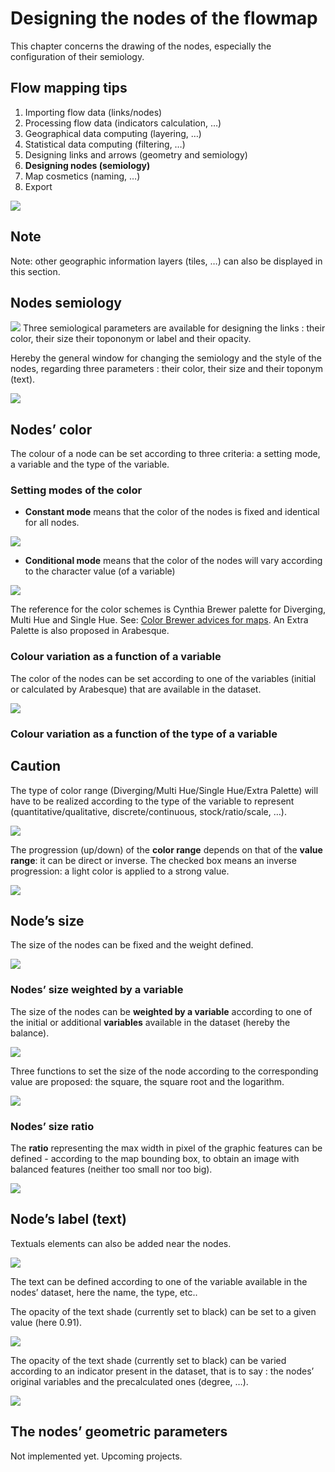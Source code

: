 # Designing the nodes of the flowmap

This chapter concerns the drawing of the nodes, especially the configuration of their semiology.

::: {.callout-tip appearance="simple"}
## Flow mapping tips

1.  Importing flow data (links/nodes)
2.  Processing flow data (indicators calculation, ...)
3.  Geographical data computing (layering, ...)
4.  Statistical data computing (filtering, ...)
5.  Designing links and arrows (geometry and semiology)
6.  **Designing nodes (semiology)**
7.  Map cosmetics (naming, ...)
8.  Export
:::

![](images/geom_panel_nodessigns.png){fig-align="left"}

::: {.callout-note appearance="simple"}
## Note

Note: other geographic information layers (tiles, ...) can also be displayed in this section.
:::

## Nodes semiology

![](images/Buton_action_semio.png) Three semiological parameters are available for designing the links : their color, their size their topononym or label and their opacity.

Hereby the general window for changing the semiology and the style of the nodes, regarding three parameters : their color, their size and their toponym (text).

![](images/Nodes_semio.PNG){fig-align="left"}

## **Nodes' color**

The colour of a node can be set according to three criteria: a setting mode, a variable and the type of the variable.

### Setting modes of the color

-   **Constant mode** means that the color of the nodes is fixed and identical for all nodes.

![](images/Nodes_color_constant.png)

-   **Conditional mode** means that the color of the nodes will vary according to the character value (of a variable)

![](images/Nodes_color_conditionnal.PNG){fig-align="left"}

The reference for the color schemes is Cynthia Brewer palette for Diverging, Multi Hue and Single Hue. See: [Color Brewer advices for maps](https://colorbrewer2.org/#type=sequential&scheme=BuGn&n=3). An Extra Palette is also proposed in Arabesque.

### Colour variation as a function of a variable

The color of the nodes can be set according to one of the variables (initial or calculated by Arabesque) that are available in the dataset.

![](images/geom_add_nodes_1_color_variable.png)

### Colour variation as a function of the type of a variable

::: {.callout-caution appearance="simple"}
## Caution

The type of color range (Diverging/Multi Hue/Single Hue/Extra Palette) will have to be realized according to the type of the variable to represent (quantitative/qualitative, discrete/continuous, stock/ratio/scale, ...).
:::

![](images/geom_add_nodes_1_color_variable2.png)

The progression (up/down) of the **color range** depends on that of the **value range**: it can be direct or inverse. The checked box means an inverse progression: a light color is applied to a strong value.

![](images/geom_add_nodes_1_color_variable3.png)

## **Node's size**

The size of the nodes can be fixed and the weight defined.

![](images/geom_add_nodes_2_size.png)

### Nodes' size weighted by a variable

The size of the nodes can be **weighted by a variable** according to one of the initial or additional **variables** available in the dataset (hereby the balance).

![](images/geom_add_nodes_2_size_variable.png)

Three functions to set the size of the node according to the corresponding value are proposed: the square, the square root and the logarithm.

![](images/geom_add_nodes_2_size_fct.png)

### Nodes' size ratio

The **ratio** representing the max width in pixel of the graphic features can be defined - according to the map bounding box, to obtain an image with balanced features (neither too small nor too big).

![](images/geom_add_nodes_2_size_ratio.png)

## **Node's label (text)**

Textuals elements can also be added near the nodes.

![](images/geom_add_nodes_3_texte.png)

The text can be defined according to one of the variable available in the nodes' dataset, here the name, the type, etc..

The opacity of the text shade (currently set to black) can be set to a given value (here 0.91).

![](images/geom_add_nodes_3_texte_fixe.png)

The opacity of the text shade (currently set to black) can be varied according to an indicator present in the dataset, that is to say : the nodes' original variables and the precalculated ones (degree, ...).

![](images/geom_add_nodes_3_texte_variable.png)

## The nodes' geometric parameters

Not implemented yet. Upcoming projects.
